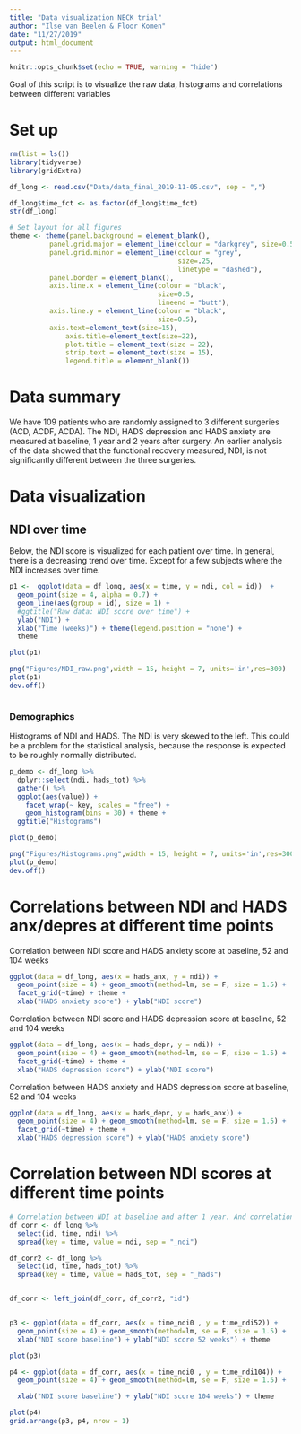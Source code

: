 ```yaml
---
title: "Data visualization NECK trial"
author: "Ilse van Beelen & Floor Komen"
date: "11/27/2019"
output: html_document
---
```


```r
knitr::opts_chunk$set(echo = TRUE, warning = "hide")
```


Goal of this script is to visualize the raw data, histograms and correlations between different variables

# Set up

```r

rm(list = ls())
library(tidyverse)
library(gridExtra)

df_long <- read.csv("Data/data_final_2019-11-05.csv", sep = ",")

df_long$time_fct <- as.factor(df_long$time_fct)
str(df_long)

# Set layout for all figures
theme <- theme(panel.background = element_blank(),
          panel.grid.major = element_line(colour = "darkgrey", size=0.5),
          panel.grid.minor = element_line(colour = "grey", 
                                          size=.25, 
                                          linetype = "dashed"),
          panel.border = element_blank(),
          axis.line.x = element_line(colour = "black", 
                                     size=0.5, 
                                     lineend = "butt"),
          axis.line.y = element_line(colour = "black", 
                                     size=0.5),
          axis.text=element_text(size=15),
              axis.title=element_text(size=22),
              plot.title = element_text(size = 22),
              strip.text = element_text(size = 15),
              legend.title = element_blank())


```


# Data summary

We have 109 patients who are randomly assigned to 3 different surgeries (ACD, ACDF, ACDA). The NDI, HADS depression and HADS anxiety are measured at baseline, 1 year and 2 years after surgery. An earlier analysis of the data showed that the functional recovery measured, NDI, is not significantly different between the three surgeries.


# Data visualization

## NDI over time

Below, the NDI score is visualized for each patient over time. In general, there is a decreasing trend over time. Except for a few subjects where the NDI increases over time.


```r

p1 <-  ggplot(data = df_long, aes(x = time, y = ndi, col = id))  +
  geom_point(size = 4, alpha = 0.7) +
  geom_line(aes(group = id), size = 1) +
  #ggtitle("Raw data: NDI score over time") + 
  ylab("NDI") + 
  xlab("Time (weeks)") + theme(legend.position = "none") + 
  theme 

plot(p1)

png("Figures/NDI_raw.png",width = 15, height = 7, units='in',res=300)
plot(p1)
dev.off()



```


### Demographics

Histograms of NDI and HADS. The NDI is very skewed to the left. This could be a problem for the statistical analysis, because the response is expected to be roughly normally distributed. 

```r

p_demo <- df_long %>%
  dplyr::select(ndi, hads_tot) %>% 
  gather() %>% 
  ggplot(aes(value)) +
    facet_wrap(~ key, scales = "free") +
    geom_histogram(bins = 30) + theme +
  ggtitle("Histograms")

plot(p_demo)

png("Figures/Histograms.png",width = 15, height = 7, units='in',res=300)
plot(p_demo)
dev.off()

```

# Correlations between NDI and HADS anx/depres at different time points


Correlation between NDI score and HADS anxiety score at baseline, 52 and 104 weeks

```r

ggplot(data = df_long, aes(x = hads_anx, y = ndi)) +
  geom_point(size = 4) + geom_smooth(method=lm, se = F, size = 1.5) + 
  facet_grid(~time) + theme +  
  xlab("HADS anxiety score") + ylab("NDI score")

```

Correlation between NDI score and HADS depression score at baseline, 52 and 104 weeks

```r

ggplot(data = df_long, aes(x = hads_depr, y = ndi)) +  
  geom_point(size = 4) + geom_smooth(method=lm, se = F, size = 1.5) + 
  facet_grid(~time) + theme + 
  xlab("HADS depression score") + ylab("NDI score")

```


Correlation between HADS anxiety and HADS depression score at baseline, 52 and 104 weeks

```r

ggplot(data = df_long, aes(x = hads_depr, y = hads_anx)) +  
  geom_point(size = 4) + geom_smooth(method=lm, se = F, size = 1.5) + 
  facet_grid(~time) + theme + 
  xlab("HADS depression score") + ylab("HADS anxiety score")

```

# Correlation between NDI scores at different time points


```r

# Correlation between NDI at baseline and after 1 year. And correlation between NDI at baseline and after 2 years.
df_corr <- df_long %>%
  select(id, time, ndi) %>%
  spread(key = time, value = ndi, sep = "_ndi")

df_corr2 <- df_long %>%
  select(id, time, hads_tot) %>%
  spread(key = time, value = hads_tot, sep = "_hads")


df_corr <- left_join(df_corr, df_corr2, "id")


p3 <- ggplot(data = df_corr, aes(x = time_ndi0 , y = time_ndi52)) +  
  geom_point(size = 4) + geom_smooth(method=lm, se = F, size = 1.5) + 
  xlab("NDI score baseline") + ylab("NDI score 52 weeks") + theme

plot(p3)

p4 <- ggplot(data = df_corr, aes(x = time_ndi0 , y = time_ndi104)) +  
  geom_point(size = 4) + geom_smooth(method=lm, se = F, size = 1.5) + 

  xlab("NDI score baseline") + ylab("NDI score 104 weeks") + theme

plot(p4)
grid.arrange(p3, p4, nrow = 1)

```


